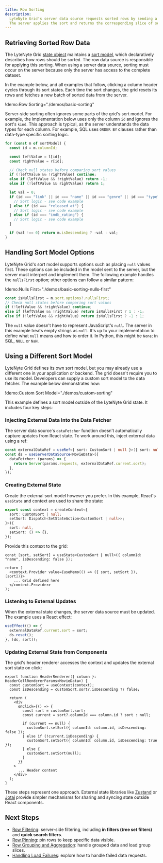 ```yaml
---
title: Row Sorting
description:
  LyteNyte Grid's server data source requests sorted rows by sending a defined sort model.
  The server applies the sort and returns the corresponding slice of sorted data.
---
```


## Retrieving Sorted Row Data

The LyteNyte Grid [state object](/docs/grid-reactivity) maintains a [sort model](/docs/reference/sort#sortmodelitem),
which declaratively describes how rows should be sorted. The row data source is responsible for applying
this sorting. When using a server data source, sorting must occur on the server because only the server
has access to the complete dataset.

In the example below, and all examples that follow, clicking a column header cycles through its sort states.
Each time the sort changes, the grid resets its rows and fetches a new batch of sorted data from the server.

!demo:Row Sorting="./demos/basic-sorting"

Server-side sorting often ignores some parts of the grid's sort model. For example, the implementation below
uses only the column `id` and ignores the sort's `kind`. This approach is typical, as the server understands the
data types for each column. For example, SQL uses `ORDER BY` clauses rather than data-type specific sorting logic.

```ts
for (const m of sortModel) {
  const id = m.columnId;

  const leftValue = l[id];
  const rightValue = r[id];

  // Check null states before comparing sort values
  if (!leftValue && !rightValue) continue;
  else if (leftValue && !rightValue) return -1;
  else if (!leftValue && rightValue) return 1;

  let val = 0;
  if (id === "link" || id === "name" || id === "genre" || id === "type") {
    // Sort logic - see code example
  } else if (id === "released_at") {
    // Sort logic - see code example
  } else if (id === "imdb_rating") {
    // Sort logic - see code example
  }

  if (val !== 0) return m.isDescending ? -val : val;
}
```

## Handling Sort Model Options

LyteNyte Grid's sort model supports options such as placing `null` values first. These options can be included
in the model sent to the server, but the server must interpret and implement them. The following example handles
the `nullsFirst` option; other options can follow a similar pattern:

!demo:Nulls First="./demos/basic-sorting-nulls-first"

```ts
const isNullsFirst = m.sort.options?.nullsFirst;
// Check null states before comparing sort values
if (!leftValue && !rightValue) continue;
else if (leftValue && !rightValue) return isNullsFirst ? 1 : -1;
else if (!leftValue && rightValue) return isNullsFirst ? -1 : 1;
```

<Callout>

The `null` value doesn't have to represent JavaScript's `null`. The server in this example treats empty strings as
`null`. It's up to your implementation to define what `null` means and how to order it. In Python, this might be
`None`; in SQL, `NULL` or `NaN`.

</Callout>

## Using a Different Sort Model

LyteNyte Grid defines its own sort model, but you may already use a different one in your application or backend.
The grid doesn't require you to use its model. Developers can supply a custom sort model to the data fetcher. The example
below demonstrates how:

!demo:Custom Sort Model="./demos/custom-sorting"

This example defines a sort model outside of the LyteNyte Grid state. It includes four key steps:

<Steps>

<Step>

### Injecting External Data Into the Data Fetcher

The server data source's `dataFetcher` function doesn't automatically capture updates from React state. To work
around this, inject external data using a ref:

```ts
const externalDataRef = useRef<{ sort: CustomSort | null }>({ sort: null });
const ds = useServerDataSource<MovieData>({
  dataFetcher: (params) => {
    return Server(params.requests, externalDataRef.current.sort);
  },
});
```

</Step>

<Step>

### Creating External State

Create the external sort model however you prefer. In this example, React's `useState` and context are used
to share the state:

```ts
export const context = createContext<{
  sort: CustomSort | null;
  setSort: Dispatch<SetStateAction<CustomSort | null>>;
}>({
  sort: null,
  setSort: () => {},
});
```

Provide this context to the grid:

```tsx
const [sort, setSort] = useState<CustomSort | null>({ columnId: "name", isDescending: false });

return (
  <context.Provider value={useMemo(() => ({ sort, setSort }), [sort])}>
    ... Grid defined here
  </context.Provider>
);
```

</Step>

<Step>

### Listening to External Updates

When the external state changes, the server data source must be updated. The example uses a React effect:

```ts
useEffect(() => {
  externalDataRef.current.sort = sort;
  ds.reset();
}, [ds, sort]);
```

</Step>

<Step>

### Updating External State from Components

The grid's header renderer accesses the context and updates the external sort state on click:

```tsx
export function HeaderRenderer({ column }: HeaderCellRendererParams<MovieData>) {
  const customSort = useContext(context);
  const isDescending = customSort.sort?.isDescending ?? false;

  return (
    <div
      onClick={() => {
        const sort = customSort.sort;
        const current = sort?.columnId === column.id ? sort : null;

        if (current == null) {
          customSort.setSort({ columnId: column.id, isDescending: false });
        } else if (!current.isDescending) {
          customSort.setSort({ columnId: column.id, isDescending: true });
        } else {
          customSort.setSort(null);
        }
      }}
    >
      ... Header content
    </div>
  );
}
```

</Step>

</Steps>

These steps represent one approach. External state libraries like
[Zustand](https://zustand.docs.pmnd.rs/getting-started/introduction) or
[Jotai](https://jotai.org/) provide simpler mechanisms for sharing and syncing state outside React components.

## Next Steps

- [Row Filtering](/docs/server-data-loading-row-filtering): server-side filtering, including **in filters (tree set filters)** and **quick search filters**.
- [Row Pinning](/docs/server-data-loading-row-pinning): pin rows to keep specific data visible.
- [Row Grouping and Aggregation](/docs/server-data-loading-row-grouping-and-aggregation): handle grouped data and load group slices.
- [Handling Load Failures](/docs/server-data-loading-handling-load-failures): explore how to handle failed data requests.
